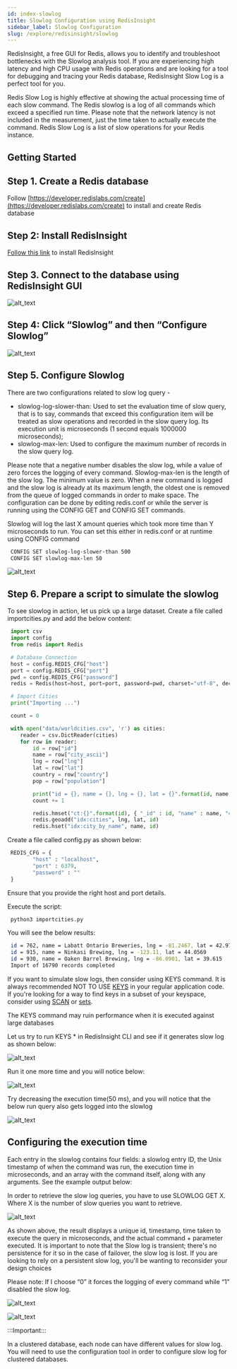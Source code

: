 ```yaml
---
id: index-slowlog
title: Slowlog Configuration using RedisInsight
sidebar_label: Slowlog Configuration
slug: /explore/redisinsight/slowlog
---
```




RedisInsight, a free GUI for Redis, allows you to identify and troubleshoot bottlenecks with the Slowlog analysis tool. If you are experiencing high latency and high CPU usage with Redis operations and are looking for a tool for debugging and tracing your Redis database, RedisInsight Slow Log is a perfect tool for you.

Redis Slow Log is highly effective at showing the actual processing time of each slow command. The Redis slowlog is a log of all commands which exceed a specified run time. Please note that the network latency is not included in the measurement, just the time taken to actually execute the command. Redis Slow Log is a list of slow operations for your Redis instance.



## Getting Started 

## Step 1. Create a Redis database

Follow [https://developer.redislabs.com/create](https://developer.redislabs.com/create) to install and create Redis database

## Step 2: Install RedisInsight

[Follow this link](https://developer.redislabs.com/explore/redisinsight) to install RedisInsight

## Step 3. Connect to the database using RedisInsight GUI


![alt_text](images/image1.png "image_tooltip")


## Step 4: Click “Slowlog” and then “Configure Slowlog”


![alt_text](images/image2.png "image_tooltip")


## Step 5. Configure Slowlog

There are two configurations related to slow log query - 



- slowlog-log-slower-than: Used to set the evaluation time of slow query, that is to say, commands that exceed this configuration item will be treated as slow operations and recorded in the slow query log. Its execution unit is microseconds (1 second equals 1000000 microseconds);
- slowlog-max-len: Used to configure the maximum number of records in the slow query log.

Please note that a negative number disables the slow log, while a value of zero forces the logging of every command. Slowlog-max-len is the length of the slow log. The minimum value is zero. When a new command is logged and the slow log is already at its maximum length, the oldest one is removed from the queue of logged commands in order to make space. The configuration can be done by editing redis.conf or while the server is running using the CONFIG GET and CONFIG SET commands.

Slowlog will log the last X amount queries which took more time than Y microseconds to run. You can set this either in redis.conf or at runtime using CONFIG command


 ```bash
  CONFIG SET slowlog-log-slower-than 500
  CONFIG SET slowlog-max-len 50
 ```

![alt_text](images/image3.png "image_tooltip")


## Step 6. Prepare a script to simulate the slowlog

To see slowlog in action, let us pick up a large dataset. Create a file called importcities.py and add the below content:


 ```python
  import csv
  import config
  from redis import Redis

  # Database Connection
  host = config.REDIS_CFG["host"]
  port = config.REDIS_CFG["port"]
  pwd = config.REDIS_CFG["password"]
  redis = Redis(host=host, port=port, password=pwd, charset="utf-8", decode_responses=True)

  # Import Cities
  print("Importing ...")

  count = 0

  with open("data/worldcities.csv", 'r') as cities:
     reader = csv.DictReader(cities)
     for row in reader:
         id = row["id"]
         name = row["city_ascii"]
         lng = row["lng"]
         lat = row["lat"]
         country = row["country"]
         pop = row["population"]

         print("id = {}, name = {}, lng = {}, lat = {}".format(id, name, lng, lat))
         count += 1

         redis.hmset("ct:{}".format(id), { "_id" : id, "name" : name, "country" : country, "population" : pop })
         redis.geoadd("idx:cities", lng, lat, id)
         redis.hset("idx:city_by_name", name, id)

 ```


Create a file called config.py as shown below:


 ```python
  REDIS_CFG = {
         "host" : "localhost",
         "port" : 6379,
         "password" : ""
  }

 ```


Ensure that you provide the right host and port details.

Execute the script:


 ```bash
  python3 importcities.py
 ```


You will see the below results:


 ```bash
  id = 762, name = Labatt Ontario Breweries, lng = -81.2467, lat = 42.9778
  id = 915, name = Ninkasi Brewing, lng = -123.11, lat = 44.0569
  id = 930, name = Oaken Barrel Brewing, lng = -86.0901, lat = 39.615
  Import of 16790 records completed

 ```


If you want to simulate slow logs, then consider using KEYS command. It is always recommended NOT TO USE [KEYS](https://redis.io/commands/keys) in your regular application code. If you're looking for a way to find keys in a subset of your keyspace, consider using [SCAN](https://redis.io/commands/scan) or [sets](https://redis.io/topics/data-types#sets).

The KEYS command may ruin performance when it is executed against large databases

Let us try to run KEYS * in RedisInsight CLI and see if it generates slow log as shown below:


![alt_text](images/image4.png "image_tooltip")


Run it one more time and you will notice below:


![alt_text](images/image5.png "image_tooltip")


Try decreasing the execution time(50 ms), and you will notice that the below run query also gets logged into the slowlog 



![alt_text](images/image6.png "image_tooltip")


## Configuring the execution time 


Each entry in the slowlog contains four fields: a slowlog entry ID, the Unix timestamp of when the command was run, the execution time in microseconds, and an array with the command itself, along with any arguments. See the example output below:

In order to retrieve the slow log queries, you have to use SLOWLOG GET X. Where X is the number of slow queries you want to retrieve.





![alt_text](images/image7.png "image_tooltip")


As shown above, the result displays a unique id, timestamp, time taken to execute the query in microseconds, and the actual command + parameter executed. It is important to note that  the Slow log is transient; there's no persistence for it so in the case of failover, the slow log is lost. If you are looking to rely on a persistent slow log, you'll be wanting to reconsider your design choices

Please note: If I choose “0” it forces the logging of every command while “1” disabled the slow log.





![alt_text](images/image8.png "image_tooltip")






![alt_text](images/image9.png "image_tooltip")


:::Important:::

In a clustered database, each node can have different values for slow log.  You will need to use the configuration tool in order to configure slow log for clustered databases.





